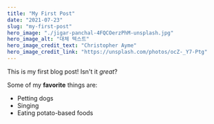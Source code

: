 ```yaml
---
title: "My First Post"
date: "2021-07-23"
slug: "my-first-post"
hero_image: "./jigar-panchal-4FQCOerzPhM-unsplash.jpg"
hero_image_alt: "대체 텍스트"
hero_image_credit_text: "Christopher Ayme"
hero_image_credit_link: "https://unsplash.com/photos/ocZ-_Y7-Ptg"
---
```


This is my first blog post! Isn't it _great_?

Some of my **favorite** things are:

- Petting dogs
- Singing
- Eating potato-based foods
